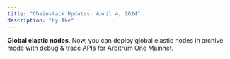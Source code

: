 ```yaml
---
title: "Chainstack Updates: April 4, 2024"
description: "by Ake"
---
```

**Global elastic nodes**. Now, you can deploy global elastic nodes in archive mode with debug & trace APIs for Arbitrum One Mainnet.
